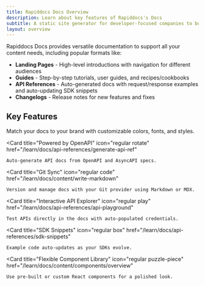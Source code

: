 ```yaml
---
title: Rapiddocs Docs Overview
description: Learn about key features of Rapiddocs's Docs
subtitle: A static site generator for developer-focused companies to build and host a beautiful, professional docs site.
layout: overview
---
```


Rapiddocs Docs provides versatile documentation to support all your content needs, including popular formats like:
- **Landing Pages** - High-level introductions with navigation for different audiences
- **Guides** - Step-by-step tutorials, user guides, and recipes/cookbooks
- **API References** - Auto-generated docs with request/response examples and auto-updating SDK snippets
- **Changelogs** - Release notes for new features and fixes

## Key Features

<CardGroup cols={3}>
  <Card 
    title="Professional Design" 
    icon="regular paintbrush" 
    href="/learn/docs/building-and-customizing-your-docs/custom-css-global-js"
  >
    Match your docs to your brand with customizable colors, fonts, and styles.
  </Card>

  <Card 
    title="Powered by OpenAPI" 
    icon="regular rotate" 
    href="/learn/docs/api-references/generate-api-ref"
  >
    Auto-generate API docs from OpenAPI and AsyncAPI specs.
  </Card>

  <Card 
    title="Git Sync" 
    icon="regular code" 
    href="/learn/docs/content/write-markdown"
  >
    Version and manage docs with your Git provider using Markdown or MDX.
  </Card>

  <Card 
    title="Interactive API Explorer" 
    icon="regular play" 
    href="/learn/docs/api-references/api-playground"
  >
    Test APIs directly in the docs with auto-populated credentials.
  </Card>

  <Card 
    title="SDK Snippets" 
    icon="regular box" 
    href="/learn/docs/api-references/sdk-snippets"
  >
    Example code auto-updates as your SDKs evolve.
  </Card>

  <Card 
    title="Flexible Component Library" 
    icon="regular puzzle-piece" 
    href="/learn/docs/content/components/overview"
  >
    Use pre-built or custom React components for a polished look.
  </Card>

</CardGroup>
